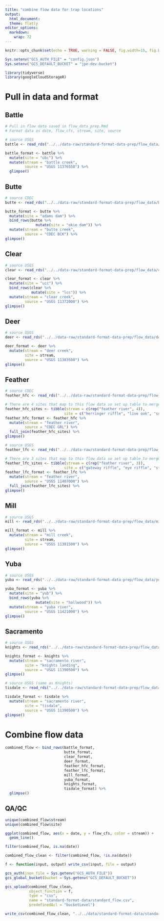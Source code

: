 ```yaml
---
title: "combine flow data for trap locations"
output: 
  html_document:
  theme: flatly
editor_options: 
  markdown: 
    wrap: 72
---
```


```r
knitr::opts_chunk$set(echo = TRUE, warning = FALSE, fig.width=15, fig.height=10)

Sys.setenv("GCS_AUTH_FILE" = "config.json")
Sys.setenv("GCS_DEFAULT_BUCKET" = "jpe-dev-bucket")

library(tidyverse)
library(googleCloudStorageR)
```

# Pull in data and format {.tabset}

## Battle

```r
# Pull in flow data saved in flow_data_prep.Rmd
# Format data as date, flow_cfs, stream, site, source

# source USGS
battle <- read_rds("../../data-raw/standard-format-data-prep/flow_data/battle_flow.rds")

battle_format <- battle %>%
  mutate(site = "ubc") %>%
  mutate(stream = "battle creek",
         source = "USGS 11376550") %>%
  glimpse()
```

## Butte

```r
# source CDEC
butte <- read_rds("../../data-raw/standard-format-data-prep/flow_data/butte_flow.rds")

butte_format <- butte %>%
  mutate(site = "adams dam") %>%
  bind_rows(butte %>%
              mutate(site = "okie dam")) %>%
  mutate(stream = "butte creek",
         source = "CDEC BCK") %>%
glimpse()
```

## Clear

```r
# source USGS
clear <- read_rds("../../data-raw/standard-format-data-prep/flow_data/clear_flow.rds")

clear_format <- clear %>%
  mutate(site = "ucc") %>%
  bind_rows(clear %>%
            mutate(site = "lcc")) %>%
  mutate(stream = "clear creek",
         source = "USGS 11372000") %>%
glimpse()
```

## Deer

```r
# source USGS
deer <- read_rds("../../data-raw/standard-format-data-prep/flow_data/deer_flow.rds")

deer_format <- deer %>%
  mutate(stream = "deer creek",
         site = stream,
         source = "USGS 11383500") %>%
glimpse()
```

## Feather

```r
# source CDEC
feather_hfc <- read_rds("../../data-raw/standard-format-data-prep/flow_data/feather_hfc_flow.rds")

# There are 4 sites that map to this flow data so set up table to merge
feather_hfc_sites <- tibble(stream = c(rep("feather river", 4)),
                           site = c("herringer riffle", "live oak", "sunset pumps", "shawns beach"))
feather_hfc_format <- feather_hfc %>%
  mutate(stream = "feather river",
         source = "CDEC GRL") %>%
  full_join(feather_hfc_sites) %>%
glimpse()

# source USGS
feather_lfc <- read_rds("../../data-raw/standard-format-data-prep/flow_data/feather_lfc_flow.rds")

# There are 3 sites that map to this flow data so set up table to merge
feather_lfc_sites <- tibble(stream = c(rep("feather river", 3)),
                           site = c("gateway riffle", "eye riffle", "steep riffle"))
feather_lfc_format <- feather_lfc %>%
  mutate(stream = "feather river",
         source = "USGS 11407000") %>%
  full_join(feather_lfc_sites) %>%
glimpse()
```

## Mill

```r
# source USGS
mill <- read_rds("../../data-raw/standard-format-data-prep/flow_data/mill_flow.rds")

mill_format <- mill %>%
  mutate(stream = "mill creek",
         site = stream, 
         source = "USGS 11381500") %>%
glimpse()
```

## Yuba

```r
# source USGS
yuba <- read_rds("../../data-raw/standard-format-data-prep/flow_data/yuba_flow.rds")

yuba_format <- yuba %>%
  mutate(site = "yub") %>%
  bind_rows(yuba %>%
              mutate(site = "hallwood")) %>%
  mutate(stream = "yuba river",
         source = "USGS 11421000") %>%
glimpse()
```

## Sacramento

```r
# source USGS
knights <- read_rds("../../data-raw/standard-format-data-prep/flow_data/knights_flow.rds")

knights_format <- knights %>%
  mutate(stream = "sacramento river",
         site = "knights landing",
         source = "USGS 11390500") %>%
glimpse()

# source USGS (same as Knights)
tisdale <- read_rds("../../data-raw/standard-format-data-prep/flow_data/tisdale_flow.rds")

tisdale_format <- tisdale %>%
  mutate(stream = "sacramento river",
         site = "tisdale",
         source = "USGS 11390500") %>%
glimpse()
```

# Combine flow data {.tabset}

```r
combined_flow <- bind_rows(battle_format,
                           butte_format,
                           clear_format,
                           deer_format,
                           feather_hfc_format,
                           feather_lfc_format,
                           mill_format,
                           yuba_format,
                           knights_format,
                           tisdale_format) %>%
  glimpse()
```
## QA/QC

```r
unique(combined_flow$stream)
unique(combined_flow$site)

ggplot(combined_flow, aes(x = date, y = flow_cfs, color = stream)) +
  geom_line()

filter(combined_flow, is.na(date))

combined_flow_clean <- filter(combined_flow, !is.na(date))
```

```r
f <- function(input, output) write_csv(input, file = output)

gcs_auth(json_file = Sys.getenv("GCS_AUTH_FILE"))
gcs_global_bucket(bucket = Sys.getenv("GCS_DEFAULT_BUCKET"))

gcs_upload(combined_flow_clean,
           object_function = f,
           type = "csv",
           name = "standard-format-data/standard_flow.csv",
           predefinedAcl = "bucketLevel")

write_csv(combined_flow_clean, "../../data/standard-format-data/standard_flow.csv")
```